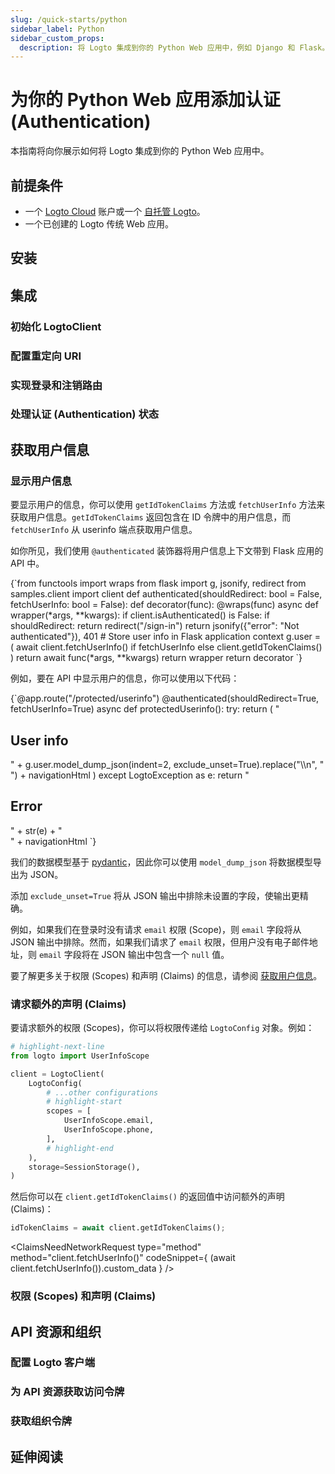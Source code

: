 ```yaml
---
slug: /quick-starts/python
sidebar_label: Python
sidebar_custom_props:
  description: 将 Logto 集成到你的 Python Web 应用中，例如 Django 和 Flask。
---
```





# 为你的 Python Web 应用添加认证 (Authentication)

本指南将向你展示如何将 Logto 集成到你的 Python Web 应用中。

<PythonGuideTip />

## 前提条件

- 一个 [Logto Cloud](https://cloud.logto.io) 账户或一个 [自托管 Logto](/introduction/set-up-logto-oss)。
- 一个已创建的 Logto 传统 Web 应用。

## 安装

<Installation />

## 集成

### 初始化 LogtoClient

<InitLogtoClient />

### 配置重定向 URI

<SignInFlowSummary />

<AssumingUrl />

<WebConfigureRedirectUris />

### 实现登录和注销路由

<ImplementSignInAndSignOutRoutes />

### 处理认证 (Authentication) 状态

<HandleAuthenticationStatus />

<Checkpoint />

## 获取用户信息

### 显示用户信息

要显示用户的信息，你可以使用 `getIdTokenClaims` 方法或 `fetchUserInfo` 方法来获取用户信息。`getIdTokenClaims` 返回包含在 ID 令牌中的用户信息，而 `fetchUserInfo` 从 userinfo 端点获取用户信息。

如你所见，我们使用 `@authenticated` 装饰器将用户信息上下文带到 Flask 应用的 API 中。

<CodeBlock title="authenticated.py" language="python">
  {`from functools import wraps
from flask import g, jsonify, redirect
from samples.client import client
def authenticated(shouldRedirect: bool = False, fetchUserInfo: bool = False):
    def decorator(func):
        @wraps(func)
        async def wrapper(*args, **kwargs):
            if client.isAuthenticated() is False:
                if shouldRedirect:
                    return redirect("/sign-in")
                return jsonify({"error": "Not authenticated"}), 401
            # Store user info in Flask application context
            g.user = (
                await client.fetchUserInfo()
                if fetchUserInfo
                else client.getIdTokenClaims()
            )
            return await func(*args, **kwargs)
        return wrapper
    return decorator
`}
</CodeBlock>

例如，要在 API 中显示用户的信息，你可以使用以下代码：

<CodeBlock title="flask.py" language="python">
  {`@app.route("/protected/userinfo")
@authenticated(shouldRedirect=True, fetchUserInfo=True)
async def protectedUserinfo():
    try:
        return (
            "<h2>User info</h2>"
            + g.user.model_dump_json(indent=2, exclude_unset=True).replace("\\n", "<br>")
            + navigationHtml
        )
    except LogtoException as e:
        return "<h2>Error</h2>" + str(e) + "<br>" + navigationHtml
`}
</CodeBlock>

我们的数据模型基于 [pydantic](https://docs.pydantic.dev/)，因此你可以使用 `model_dump_json` 将数据模型导出为 JSON。

添加 `exclude_unset=True` 将从 JSON 输出中排除未设置的字段，使输出更精确。

例如，如果我们在登录时没有请求 `email` 权限 (Scope)，则 `email` 字段将从 JSON 输出中排除。然而，如果我们请求了 `email` 权限，但用户没有电子邮件地址，则 `email` 字段将在 JSON 输出中包含一个 `null` 值。

要了解更多关于权限 (Scopes) 和声明 (Claims) 的信息，请参阅 [获取用户信息](#get-user-information)。

### 请求额外的声明 (Claims)

<FindUserInfoMissing method="client.getIdTokenClaims()" />

<ScopesAndClaimsIntroduction />

要请求额外的权限 (Scopes)，你可以将权限传递给 `LogtoConfig` 对象。例如：

```python title="client.py"
# highlight-next-line
from logto import UserInfoScope

client = LogtoClient(
    LogtoConfig(
        # ...other configurations
        # highlight-start
        scopes = [
            UserInfoScope.email,
            UserInfoScope.phone,
        ],
        # highlight-end
    ),
    storage=SessionStorage(),
)
```

然后你可以在 `client.getIdTokenClaims()` 的返回值中访问额外的声明 (Claims)：

```python
idTokenClaims = await client.getIdTokenClaims();
```

<ClaimsNeedNetworkRequest
  type="method"
  method="client.fetchUserInfo()"
  codeSnippet={
    <CodeBlock language="python" title="flask.py">
      (await client.fetchUserInfo()).custom_data
    </CodeBlock>
  }
/>

### 权限 (Scopes) 和声明 (Claims)

<ScopesAndClaims />

## API 资源和组织

<ApiResourcesDescription />

### 配置 Logto 客户端

<ConfigApiResources />

### 为 API 资源获取访问令牌

<FetchAccessTokenForApiResources />

### 获取组织令牌

<FetchOrganizationTokenForUser />

## 延伸阅读

<FurtherReadings />
